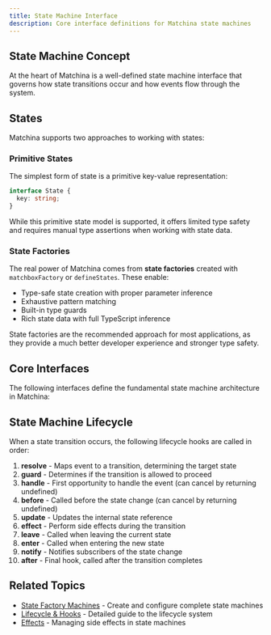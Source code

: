 ```yaml
---
title: State Machine Interface
description: Core interface definitions for Matchina state machines
---
```



## State Machine Concept

At the heart of Matchina is a well-defined state machine interface that governs how state transitions occur and how events flow through the system.

## States

Matchina supports two approaches to working with states:

### Primitive States

The simplest form of state is a primitive key-value representation:

```ts
interface State {
  key: string;
}
```

While this primitive state model is supported, it offers limited type safety and requires manual type assertions when working with state data.

### State Factories

The real power of Matchina comes from **state factories** created with `matchboxFactory` or `defineStates`. These enable:

- Type-safe state creation with proper parameter inference
- Exhaustive pattern matching
- Built-in type guards
- Rich state data with full TypeScript inference

State factories are the recommended approach for most applications, as they provide a much better developer experience and stronger type safety.

## Core Interfaces

The following interfaces define the fundamental state machine architecture in Matchina:

<CodeBlock code={stateMachineCode} lang="ts" />

## State Machine Lifecycle

When a state transition occurs, the following lifecycle hooks are called in order:

1. **resolve** - Maps event to a transition, determining the target state
2. **guard** - Determines if the transition is allowed to proceed
3. **handle** - First opportunity to handle the event (can cancel by returning undefined)
4. **before** - Called before the state change (can cancel by returning undefined)
5. **update** - Updates the internal state reference
6. **effect** - Perform side effects during the transition
7. **leave** - Called when leaving the current state
8. **enter** - Called when entering the new state
9. **notify** - Notifies subscribers of the state change
10. **after** - Final hook, called after the transition completes

## Related Topics

- [State Factory Machines](/guides/machines) - Create and configure complete state machines
- [Lifecycle & Hooks](/guides/lifecycle) - Detailed guide to the lifecycle system
- [Effects](/guides/effects) - Managing side effects in state machines
